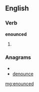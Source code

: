 ==English==

===Verb===
'''enounced'''

# {{past of|[[enounce]]}}

===Anagrams===
* {{alphagram|cdeennou}}
* [[denounce#English|denounce]]

[[mg:enounced]]
